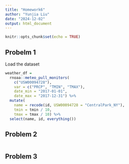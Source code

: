 ```yaml
---
title: "Homework6"
author: "Yunjia Liu"
date: "2024-12-02"
output: html_document
---
```


```r
knitr::opts_chunk$set(echo = TRUE)
```

## Probelm 1

Load the dataset
```r
weather_df = 
  rnoaa::meteo_pull_monitors(
    c("USW00094728"),
    var = c("PRCP", "TMIN", "TMAX"), 
    date_min = "2017-01-01",
    date_max = "2017-12-31") %>%
  mutate(
    name = recode(id, USW00094728 = "CentralPark_NY"),
    tmin = tmin / 10,
    tmax = tmax / 10) %>%
  select(name, id, everything())
```

## Problem 2

```r


```


## Problem 3

```r

```

